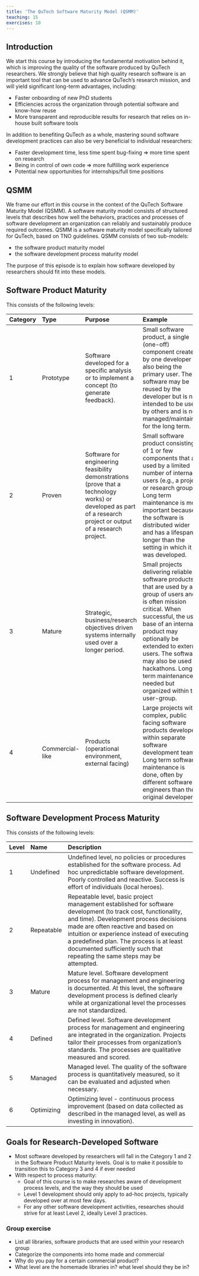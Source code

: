 ---
title: 'The QuTech Software Maturity Model (QSMM)'
teaching: 15
exercises: 10
---

## Introduction

We start this course by introducing the fundamental motivation behind it, which is improving the quality of the software
produced by QuTech researchers. We strongly believe that high quality research software is an important tool that can
be used to advance QuTech's research mission, and will yield significant long-term advantages, including:

- Faster onboarding of new PhD students
- Efficiencies across the organization through potential software and know-how reuse
- More transparent and reproducible results for research that relies on in-house built software tools

In addition to benefiting QuTech as a whole, mastering sound software development practices can also be very beneficial
to individual researchers:

- Faster development time, less time spent bug-fixing => more time spent on research
- Being in control of own code => more fulfilling work experience
- Potential new opportunities for internships/full time positions

## QSMM

We frame our effort in this course in the context of the QuTech Software Maturity Model (QSMM). A software maturity model
consists of structured levels that describes how well the behaviors, practices and processes of software development an
organization can reliably and sustainably produce required outcomes. QSMM is a software maturity model specifically
tailored for QuTech, based on TNO guidelines. QSMM consists of two sub-models:

- the software product maturity model
- the software development process maturity model

The purpose of this episode is to explain how software developed by researchers should fit into these models.

## Software Product Maturity

This consists of the following levels:

| Category  | Type       |  Purpose  | Example |
| :-------- | :--------- | :---------------|:----------------------------------|
| 1         | Prototype  | Software developed for a specific analysis or to implement a concept (to generate feedback). | Small software product, a single (one-off) component created by one developer also being the primary user. The software may be reused by the developer but is not intended to be used by others and is not managed/maintained for the long term. |
| 2         | Proven     | Software for engineering feasibility demonstrations (prove that a technology works) or developed as part of a research project or output of a research project. | Small software product consisting of 1 or few components that are used by a limited number of internal users (e.g., a project or research group). Long term maintenance is more important because the software is distributed wider and has a lifespan longer than the setting in which it was developed.  |
| 3         | Mature     | Strategic, business/research objectives driven systems internally used over a longer period.  | Small projects delivering reliable software products that are used by a group of users and is often mission critical. When successful, the user base of an internal product may optionally be extended to external users. The software may also be used in hackathons. Long term maintenance is needed but organized within the user-group.  |
| 4         | Commercial-like | Products (operational environment, external facing) | Large projects with complex, public facing software products developed within separate software development teams. Long term software maintenance is done, often by different software engineers than the original developers. |

## Software Development Process Maturity

This consists of the following levels:

| Level | Name        |  Description  |
| :----- | :---------- | :------------------------------------------------|
| 1      | Undefined   | Undefined level, no policies or procedures established for the software process. Ad hoc unpredictable software development. Poorly controlled and reactive. Success is effort of individuals (local heroes). |
| 2      | Repeatable  | Repeatable level, basic project management established for software development (to track cost, functionality, and time). Development process decisions made are often reactive and based on intuition or experience instead of executing a predefined plan. The process is at least documented sufficiently such that repeating the same steps may be attempted.
| 3      | Mature      | Mature level. Software development process for management and engineering is documented. At this level, the software development process is defined clearly while at organizational level the processes are not standardized.
| 4      | Defined     | Defined level. Software development process for management and engineering are integrated in the organization. Projects tailor their processes from organization’s standards. The processes are qualitative measured and scored.
| 5      | Managed     | Managed level. The quality of the software process is quantitatively measured, so it can be evaluated and adjusted when necessary.
| 6      | Optimizing  | Optimizing level - continuous process improvement (based on data collected as described in the managed level, as well as investing in innovation).

## Goals for Research-Developed Software

- Most software developed by researchers will fall in the Category 1 and 2 in the Software Product Maturity levels.
Goal is to make it possible to transition this to Category 3 and 4 if ever needed
- With respect to process maturity:
    - Goal of this course is to make researches aware of development process levels, and the way they should be used
    - Level 1 development should only apply to ad-hoc projects, typically developed over at most few days.
    - For any other software development activities, researches should strive for at least Level 2, ideally Level 3 practices.

:::::::::::::::::::::::::::::::::::::::::  callout

### Group exercise

- List all libraries, software products that are used within your research group
- Categorize the components into home made and commercial
- Why do you pay for a certain commercial product?
- What level are the homemade libraries in? what level should they be in?


::::::::::::::::::::::::::::::::::::::::::::::::::



